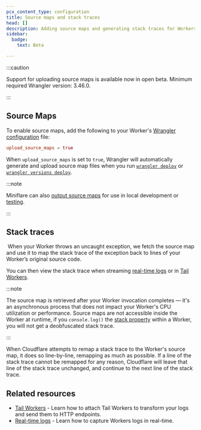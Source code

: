 ```yaml
---
pcx_content_type: configuration
title: Source maps and stack traces
head: []
description: Adding source maps and generating stack traces for Workers.
sidebar:
  badge:
    text: Beta

---
```



<Render file="source-maps" product="workers" />

:::caution


Support for uploading source maps is available now in open beta. Minimum required Wrangler version: 3.46.0.


:::

## Source Maps

To enable source maps, add the following to your Worker's [Wrangler configuration](/workers/wrangler/configuration/) file:

<WranglerConfig>

```toml
upload_source_maps = true
```

</WranglerConfig>

When `upload_source_maps` is set to `true`, Wrangler will automatically generate and upload source map files when you run [`wrangler deploy`](/workers/wrangler/commands/#deploy) or [`wrangler versions deploy`](/workers/wrangler/commands/#deploy-2).
​​

:::note


Miniflare can also [output source maps](https://miniflare.dev/developing/source-maps) for use in local development or [testing](/workers/testing/integration-testing/#miniflares-api).


:::

## Stack traces

​​
When your Worker throws an uncaught exception, we fetch the source map and use it to map the stack trace of the exception back to lines of your Worker’s original source code.

You can then view the stack trace when streaming [real-time logs](/workers/observability/logs/real-time-logs/) or in [Tail Workers](/workers/observability/logs/tail-workers/).

:::note


The source map is retrieved after your Worker invocation completes — it's an asynchronous process that does not impact your Worker's CPU utilization or performance. Source maps are not accessible inside the Worker at runtime, if you `console.log()` the [stack property](https://developer.mozilla.org/en-US/docs/Web/JavaScript/Reference/Global_Objects/Error/stack) within a Worker, you will not get a deobfuscated stack trace.


:::

When Cloudflare attempts to remap a stack trace to the Worker's source map, it does so line-by-line, remapping as much as possible. If a line of the stack trace cannot be remapped for any reason, Cloudflare will leave that line of the stack trace unchanged, and continue to the next line of the stack trace.

## Related resources

* [Tail Workers](/workers/observability/logs/logpush/) - Learn how to attach Tail Workers to transform your logs and send them to HTTP endpoints.
* [Real-time logs](/workers/observability/logs/real-time-logs/) - Learn how to capture Workers logs in real-time.
